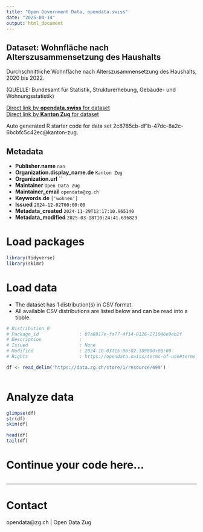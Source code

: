 ```yaml
---
title: "Open Government Data, opendata.swiss"
date: "2025-04-14"
output: html_document
---
```


## Dataset: Wohnfläche nach Alterszusammensetzung des Haushalts

Durchschnittliche Wohnfläche nach Alterszusammensetzung des Haushalts, 2020 bis 2022.						

(QUELLE: Bundesamt für Statistik, Strukturerhebung, Gebäude- und Wohnungsstatistik)

[Direct link by **opendata.swiss** for dataset](https://opendata.swiss/de/dataset/wohnflache-nach-alterszusammensetzung-des-haushalts)<br>
[Direct link by **Kanton Zug** for dataset](https://www.zg.ch/behoerden/gesundheitsdirektion/statistikfachstelle/themen/09bau-und-wohnungswesen/wohnungen-2)

Auto generated R starter code for data set 2c8785cb-df1b-47dc-8a2c-6bcbfc5c42ec@kanton-zug.

## Metadata

- **Publisher.name** `nan`
- **Organization.display_name.de** `Kanton Zug`
- **Organization.url** ``
- **Maintainer** `Open Data Zug`
- **Maintainer_email** `opendata@zg.ch`
- **Keywords.de** `['wohnen']`
- **Issued** `2024-12-02T00:00:00`
- **Metadata_created** `2024-11-29T12:17:10.965140`
- **Metadata_modified** `2025-03-18T10:24:41.696829`


# Load packages

```r

library(tidyverse)
library(skimr)

```

# Load data

-   The dataset has 1 distribution(s) in CSV format.
-   All available CSV distributions are listed below and can be read into a tibble.

```r

# Distribution 0
# Package_id               : 07a8917e-fa77-4f14-8126-271046e9eb2f
# Description              : 
# Issued                   : None
# Modified                 : 2024-10-03T15:06:02.109000+00:00
# Rights                   : https://opendata.swiss/terms-of-use#terms_open

df <- read_delim('https://data.zg.ch/store/1/resource/499')



```

# Analyze data

```r

glimpse(df)
str(df)
skim(df)

head(df)
tail(df)

```

# Continue your code here...

```r

```

------------------------------------------------------------------------

# Contact

opendata@zg.ch | Open Data Zug
